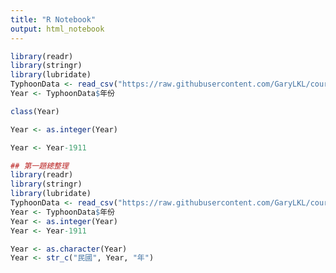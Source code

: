 ```yaml
---
title: "R Notebook"
output: html_notebook
---
```

```r
library(readr)
library(stringr)
library(lubridate)
TyphoonData <- read_csv("https://raw.githubusercontent.com/GaryLKL/course-programming-for-ds-Quiz/master/TyphoonData.csv", col_types = cols(.default = col_character()))
Year <- TyphoonData$年份
```
```r
class(Year)
```
```r
Year <- as.integer(Year)
```

```r
Year <- Year-1911
```
```r
## 第一題總整理
library(readr)
library(stringr)
library(lubridate)
TyphoonData <- read_csv("https://raw.githubusercontent.com/GaryLKL/course-programming-for-ds-Quiz/master/TyphoonData.csv", col_types = cols(.default = col_character()))
Year <- TyphoonData$年份
Year <- as.integer(Year)
Year <- Year-1911
```

```r
Year <- as.character(Year)
Year <- str_c("民國", Year, "年")
```

